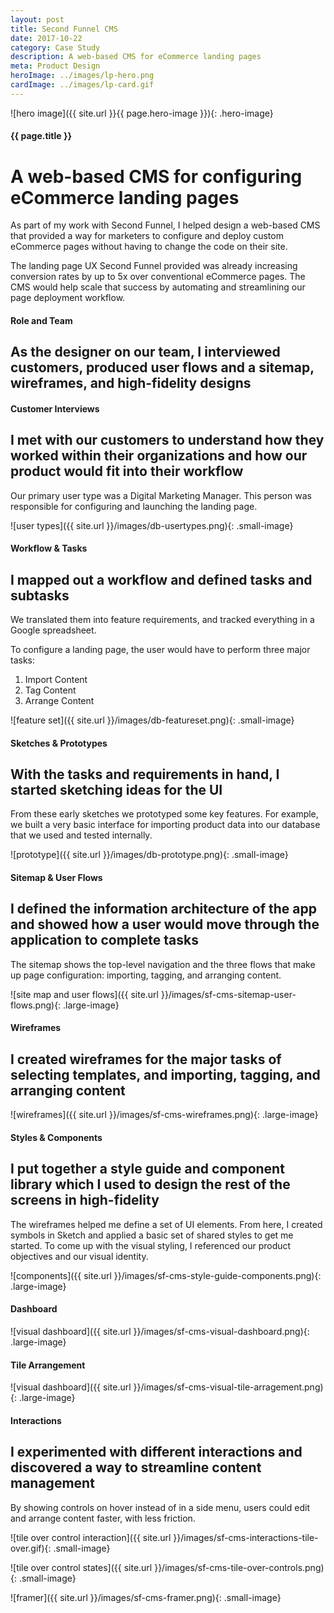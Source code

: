 ```yaml
---
layout: post
title: Second Funnel CMS
date: 2017-10-22
category: Case Study
description: A web-based CMS for eCommerce landing pages
meta: Product Design
heroImage: ../images/lp-hero.png
cardImage: ../images/lp-card.gif
---
```

![hero image]({{ site.url }}{{ page.hero-image }}){: .hero-image}

#### {{ page.title }}
# A web-based CMS for configuring eCommerce landing pages
As part of my work with Second Funnel, I helped design a web-based CMS that provided a way for marketers to configure and deploy custom eCommerce pages without having to change the code on their site.

The landing page UX Second Funnel provided was already increasing conversion rates by up to 5x over conventional eCommerce pages. The CMS would help scale that success by automating and streamlining our page deployment workflow.  

#### Role and Team
## As the designer on our team, I interviewed customers, produced user flows and a sitemap, wireframes, and high-fidelity designs

#### Customer Interviews
## I met with our customers to understand how they worked within their organizations and how our product would fit into their workflow
Our primary user type was a Digital Marketing Manager. This person was responsible for configuring and launching the landing page.

![user types]({{ site.url }}/images/db-usertypes.png){: .small-image}

#### Workflow & Tasks
## I mapped out a workflow and defined tasks and subtasks
We translated them into feature requirements, and tracked everything in a Google spreadsheet.

To configure a landing page, the user would have to perform three major tasks:

1. Import Content
2. Tag Content
3. Arrange Content

![feature set]({{ site.url }}/images/db-featureset.png){: .small-image}

#### Sketches & Prototypes
## With the tasks and requirements in hand, I started sketching ideas for the UI
From these early sketches we prototyped some key features. For example, we built a very basic interface for importing product data into our database that we used and tested internally.

![prototype]({{ site.url }}/images/db-prototype.png){: .small-image}

#### Sitemap & User Flows
## I defined the information architecture of the app and showed how a user would move through the application to complete tasks
The sitemap shows the top-level navigation and the three flows that make up page configuration: importing, tagging, and arranging content.

![site map and user flows]({{ site.url }}/images/sf-cms-sitemap-user-flows.png){: .large-image}

#### Wireframes
## I created wireframes for the major tasks of selecting templates, and importing, tagging, and arranging content

![wireframes]({{ site.url }}/images/sf-cms-wireframes.png){: .large-image}

#### Styles & Components
## I put together a style guide and component library which I used to design the rest of the screens in high-fidelity
The wireframes helped me define a set of UI elements. From here, I created symbols in Sketch and applied a basic set of shared styles to get me started. To come up with the visual styling, I referenced our product objectives and our visual identity.

![components]({{ site.url }}/images/sf-cms-style-guide-components.png){: .large-image}


#### Dashboard
![visual dashboard]({{ site.url }}/images/sf-cms-visual-dashboard.png){: .large-image}

#### Tile Arrangement
![visual dashboard]({{ site.url }}/images/sf-cms-visual-tile-arragement.png){: .large-image}

#### Interactions
## I experimented with different interactions and discovered a way to streamline content management
By showing controls on hover instead of in a side menu, users could edit and arrange content faster, with less friction.

![tile over control interaction]({{ site.url }}/images/sf-cms-interactions-tile-over.gif){: .small-image}

![tile over control states]({{ site.url }}/images/sf-cms-tile-over-controls.png){: .small-image}

![framer]({{ site.url }}/images/sf-cms-framer.png){: .small-image}
